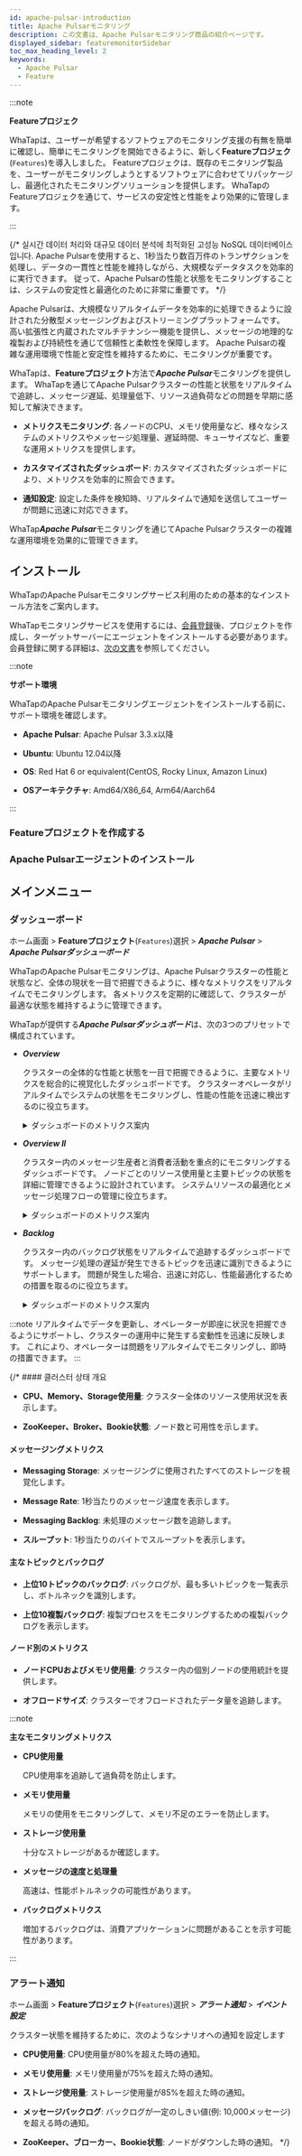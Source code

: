 ```yaml
---
id: apache-pulsar-introduction
title: Apache Pulsarモニタリング
description: この文書は、Apache Pulsarモニタリング商品の紹介ページです。
displayed_sidebar: featuremonitorSidebar
toc_max_heading_level: 2
keywords:
  - Apache Pulsar
  - Feature
---
```



:::note

**Featureプロジェク**<ScrollToLink anchor='feature-project' />

WhaTapは、ユーザーが希望するソフトウェアのモニタリング支援の有無を簡単に確認し、簡単にモニタリングを開始できるように、新しく**Featureプロジェク**(<code class='Features'>Features</code>)を導入しました。 Featureプロジェクは、既存のモニタリング製品を、ユーザーがモニタリングしようとするソフトウェアに合わせてリパッケージし、最適化されたモニタリングソリューションを提供します。 WhaTapのFeatureプロジェクを通じて、サービスの安定性と性能をより効果的に管理します。 

:::

{/* 실시간 데이터 처리와 대규모 데이터 분석에 최적화된 고성능 NoSQL 데이터베이스입니다. Apache Pulsarを使用すると、1秒当たり数百万件のトランザクションを処理し、データの一貫性と性能を維持しながら、大規模なデータタスクを効率的に実行できます。 従って、Apache Pulsarの性能と状態をモニタリングすることは、システムの安定性と最適化のために非常に重要です。 */}

Apache Pulsarは、大規模なリアルタイムデータを効率的に処理できるように設計された分散型メッセージングおよびストリーミングプラットフォームです。 高い拡張性と内蔵されたマルチテナンシー機能を提供し、メッセージの地理的な複製および持続性を通じて信頼性と柔軟性を保障します。 Apache Pulsarの複雑な運用環境で性能と安定性を維持するために、モニタリングが重要です。 

WhaTapは、**Featureプロジェクト**方法で***Apache Pulsar***モニタリングを提供します。 WhaTapを通じてApache Pulsarクラスターの性能と状態をリアルタイムで追跡し、メッセージ遅延、処理量低下、リソース過負荷などの問題を早期に感知して解決できます。 

- **メトリクスモニタリング**:  各ノードのCPU、メモリ使用量など、様々なシステムのメトリクスやメッセージ処理量、遅延時間、キューサイズなど、重要な運用メトリクスを提供します。 

- **カスタマイズされたダッシュボード**: カスタマイズされたダッシュボードにより、メトリクスを効率的に照会できます。

- **通知設定**: 設定した条件を検知時、リアルタイムで通知を送信してユーザーが問題に迅速に対応できます。

WhaTap***Apache Pulsar***モニタリングを通じてApache Pulsarクラスターの複雑な運用環境を効果的に管理できます。 

## インストール

WhaTapのApache Pulsarモニタリングサービス利用のための基本的なインストール方法をご案内します。 

WhaTapモニタリングサービスを使用するには、[会員登録](https://www.whatap.io/ja/signup/)後、プロジェクトを作成し、ターゲットサーバーにエージェントをインストールする必要があります。 会員登録に関する詳細は、[次の文書](../account/account-manage)を参照してください。 

:::note 

**サポート環境**<ScrollToLink anchor='apache-pulsar-supported-env' />

WhaTapのApache Pulsarモニタリングエージェントをインストールする前に、サポート環境を確認します。 

- **Apache Pulsar**: Apache Pulsar 3.3.x以降 

- **Ubuntu**: Ubuntu 12.04以降

- **OS**: Red Hat 6 or equivalent(CentOS, Rocky Linux, Amazon Linux)

- **OSアーキテクチャ**: Amd64/X86_64, Arm64/Aarch64

:::

### Featureプロジェクトを作成する


<CreateFeature />

### Apache Pulsarエージェントのインストール

<InstallFeature name='Apache Pulsarエージェントインストール' />

## メインメニュー

### ダッシューボード

ホーム画面 > **Featureプロジェクト**(<code class='Features'>Features</code>)選択 > ***Apache Pulsar*** > ***Apache Pulsarダッシューボード***

WhaTapのApache Pulsarモニタリングは、Apache Pulsarクラスターの性能と状態など、全体の現状を一目で把握できるように、様々なメトリクスをリアルタイムでモニタリングします。 各メトリクスを定期的に確認して、クラスターが最適な状態を維持するように管理できます。 

WhaTapが提供する***Apache Pulsarダッシュボード***は、次の3つのプリセットで構成されています。

- ***Overview*** 

  クラスターの全体的な性能と状態を一目で把握できるように、主要なメトリクスを総合的に視覚化したダッシュボードです。 クラスターオペレータがリアルタイムでシステムの状態をモニタリングし、性能の性能を迅速に検出するのに役立ちます。

  <details>
  <summary>ダッシュボードのメトリクス案内</summary>

  ##### ダッシュボード上段の要約情報

  - ***CPU***: クラスターで使用中のCPU コア数を表示します。

  - ***Memory***: クラスターで使用されている総メモリ容量と現在のメモリ使用量を示します。

  - ***ZooKeeper***: 現在運用中のZooKeeperインスタンスの数と可用ステータスを表示します。

  - ***Broker***: 有効なブローカーの数とステータスを表示します。

  - ***Bookies***: Apache Pulsarで使用するBookKeeperノード(Bookies)の数とステータスを示します。

  - ***Broker Storage Size***: ブローカーに保存されているデータの総容量を示します。

  - ***Backlog***: 未処理のメッセージの合計サイズを表示することで、メッセージ処理の遅延ステータスを把握できます。

  ##### 性能グラフ

  - ***Messaging Storage***: 時間に応じたメッセージストレージの使用量を表示して、ストレージ容量の変動性を追跡します。

  - ***Message Rate(msg/s)***: 1秒当たりに処理されるメッセージの数をグラフ化し、クラスターのメッセージ処理速度をモニタリングします。

  - ***Messaging Backlog***: 時間の経過とともに処理されず待機中のメッセージの数を視覚化し、メッセージの処理遅延を迅速に把握できます。

  - ***Throughput(bytes/s)***: 1秒当たりに処理されたデータの量を示し、クラスターのデータ処理能力を評価します。

  - ***Replication Backlog***: 他のデータセンターに複製されず待機しているメッセージの数を示します。

  - ***Replication Throughput***: データの複製プロセスで1秒当たりに処理されるデータ量を示します。

  - ***Replication Rate***: 複製メッセージの送信速度を示します。

  - ***Subscription Unacked Messages***: 購読されたメッセージのうち、まだ確認されていない(Unacked) メッセージの数を示します。

  ##### 上位10項目のバックログ

  - ***Top 10 topics backlog***: バックログが最も多い上位10個のトピックを一覧表示することで、メッセージ遅延の原因を分析できます。

  - ***Top 10 Replication Backlog***: 複製バックログが最も多い上位10項目を一覧表示することで、複製遅延の問題を把握できます。

  </details>

- ***Overview II***

  クラスター内のメッセージ生産者と消費者活動を重点的にモニタリングするダッシュボードです。 ノードごとのリソース使用量と主要トピックの状態を詳細に管理できるように設計されています。 システムリソースの最適化とメッセージ処理フローの管理に役立ちます。

  <details>
  <summary>ダッシュボードのメトリクス案内</summary>

  - ***Consumers Count***: 現在クラスターで有効になっているコンシューマー数をリアルタイムで表示し、メッセージ消費活動をモニタリングし、コンシューマーの数の変動がシステムに与える影響を分析できます。

  - ***Producers Count***: 現在クラスターで活性化されたプロデューサーの数をリアルタイムで表示し、メッセージの生産活動をモニタリングし、プロデューサー数の変化がメッセージの生産速度に与える影響を分析できます。

  - ***Messages In***: クラスターに引き込まれるメッセージの数を時間とともに表示し、メッセージの引き込み速度をモニタリングしてシステムの負荷を予測し、トラフィックの変動を把握するのに役立ちます。

  - ***Subscriptions Count***: クラスターでな有効化された購読数をリアルタイムで表示し、購読数の増減がシステムメッセージの処理に与える影響を分析する時に役立ちます。

  - ***Offloaded Size***: クラスターでディスクにオフロードされたデータのサイズを示し、データの保存効率を評価し、長期的な保存スペースの管理に活用できます。

  - ***Bytes In***: クラスターに引き込まれるデータのサイズをリアルタイムで表示し、データの引き込み速度をモニタリングして、システムの性能とネットワーク負荷を管理するのに役立ちます。

  - ***Node CPU***(Node CPU使用率): クラスター内の各ノードのCPU使用率をグラフで表示し、ノードごとの性能をモニタリングし、リソースの分配を最適化できます。

  - ***Node Memory Used %***(Node Memory使用率): クラスター内の各ノードのメモリ使用率をリアルタイムで表示し、メモリ使用状況をモニタリングして性能の低下を予防できます。

  - ***Top 10 Topics Unacked***: まだ確認されていない(Unacked) メッセージの多い上位10個のトピックを一覧表示し、特定のトピックでメッセージの確認遅延の原因を把握して問題を解決するのに役立ちます。

  - ***Top 10 Topics Storage***: ストレージ容量を最も多く占めている上位10個のトピックを一覧表示し、特定のトピックが占めるストレージ容量を分析して、効率的なデータ管理をサポートします。

  </details>

- ***Backlog***

  クラスター内のバックログ状態をリアルタイムで追跡するダッシュボードです。 メッセージ処理の遅延が発生できるトピックを迅速に識別できるようにサポートします。 問題が発生した場合、迅速に対応し、性能最適化するための措置を取るのに役立ちます。

  <details>
  <summary>ダッシュボードのメトリクス案内</summary>

  - ***Pulsar Backlog***: 特定のトピックで処理されずに待機しているメッセージの数を時間によって視覚化します。 システムの処理能力を超えた時に発生するバックログ状態をリアルタイムでモニタリングし、問題を早期に発見して対応できます。

  - ***Top 20 Backlog Topics***: バックログが最も多い上位20個のトピックを一覧表示します。 各トピックで処理されずに待機しているメッセージ数を表示することで、問題のトピックを迅速に把握し、リソースに集中できます。

  - ***Recently***(최근 메시지 수): 各トピックの横の***Recently***カラムは、最近発生したバックログメッセージの数を示します。 最近のバックログの状態を明確に理解し、即時の対応が必要なトピックを識別するのに役立ちます。

  </details>

:::note
リアルタイムでデータを更新し、オペレーターが即座に状況を把握できるようにサポートし、クラスターの運用中に発生する変動性を迅速に反映します。 これにより、オペレーターは問題をリアルタイムでモニタリングし、即時の措置できます。
:::

{/* #### 클러스터 상태 개요

- **CPU、Memory、Storage使用量**: クラスター全体のリソース使用状況を表示します。

- **ZooKeeper、Broker、Bookie状態**: ノード数と可用性を示します。

#### メッセージングメトリクス

- **Messaging Storage**: メッセージングに使用されたすべてのストレージを視覚化します。

- **Message Rate**: 1秒当たりのメッセージ速度を表示します。

- **Messaging Backlog**: 未処理のメッセージ数を追跡します。

- **スループット**: 1秒当たりのバイトでスループットを表示します。

#### 主なトピックとバックログ

- **上位10トピックのバックログ**: バックログが、最も多いトピックを一覧表示し、ボトルネックを識別します。

- **上位10複製バックログ**: 複製プロセスをモニタリングするための複製バックログを表示します。

#### ノード別のメトリクス

- **ノードCPUおよびメモリ使用量**: クラスター内の個別ノードの使用統計を提供します。

- **オフロードサイズ**: クラスターでオフロードされたデータ量を追跡します。

:::note 

**主なモニタリングメトリクス**

- **CPU使用量**

  CPU使用率を追跡して過負荷を防止します。

- **メモリ使用量**

  メモリの使用をモニタリングして、メモリ不足のエラーを防止します。

- **ストレージ使用量**

  十分なストレージがあるか確認します。

- **メッセージの速度と処理量**

  高速は、性能ボトルネックの可能性があります。

- **バックログメトリクス**

  増加するバックログは、消費アプリケーションに問題があることを示す可能性があります。

:::

### アラート通知

ホーム画面 > **Featureプロジェクト**(<code class='Features'>Features</code>)選択 > ***アラート通知*** > ***イベント設定***

クラスター状態を維持するために、次のようなシナリオへの通知を設定します

- **CPU使用量**: CPU使用量が80%を超えた時の通知。

- **メモリ使用量**: メモリ使用量が75%を超えた時の通知。

- **ストレージ使用量**: ストレージ使用量が85%を超えた時の通知。

- **メッセージバックログ**: バックログが一定のしきい値(例: 10,000メッセージ)を超える時の通知。

- **ZooKeeper、ブローカー、Bookie状態**: ノードがダウンした時の通知。 */}
